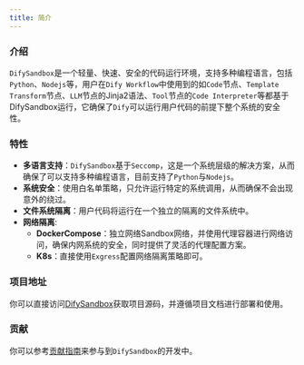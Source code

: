 ```yaml
---
title: 简介
---
```



### 介绍

`DifySandbox`是一个轻量、快速、安全的代码运行环境，支持多种编程语言，包括`Python`、`Nodejs`等，用户在`Dify Workflow`中使用到的如`Code`节点、`Template Transform`节点、`LLM`节点的Jinja2语法、`Tool`节点的`Code Interpreter`等都基于DifySandbox运行，它确保了`Dify`可以运行用户代码的前提下整个系统的安全性。

### 特性
- **多语言支持**：`DifySandbox`基于`Seccomp`，这是一个系统层级的解决方案，从而确保了可以支持多种编程语言，目前支持了`Python`与`Nodejs`。
- **系统安全**：使用白名单策略，只允许运行特定的系统调用，从而确保不会出现意外的绕过。
- **文件系统隔离**：用户代码将运行在一个独立的隔离的文件系统中。
- **网络隔离**:
    - **DockerCompose**：独立网络Sandbox网络，并使用代理容器进行网络访问，确保内网系统的安全，同时提供了灵活的代理配置方案。
    - **K8s**：直接使用`Exgress`配置网络隔离策略即可。

### 项目地址
你可以直接访问[DifySandbox](https://github.com/langgenius/dify-sandbox)获取项目源码，并遵循项目文档进行部署和使用。

### 贡献
你可以参考[贡献指南](contribution)来参与到`DifySandbox`的开发中。
